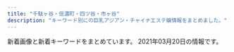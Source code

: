 ```yaml
---
title: "千駄ヶ谷・信濃町・四ツ谷・市ヶ谷"
description: "キーワード別にの巨乳アジアン・チャイナエステ嬢情報をまとめました。"
---
```


新着画像と新着キーワードをまとめています。
2021年03月20日の情報です。

<DmmAffiliateIns />
<KeywordTable
  shops={
    [
    {
        "img_links": [
            "http://e-rosa.net/images/access3.jpg",
            "http://e-rosa.net/images/sejutu5.jpg",
            "http://e-rosa.net/images/sejutu2.jpg",
            "http://e-rosa.net/images/aya2.jpg",
            "http://e-rosa.net/images/mimi.jpg",
            "http://e-rosa.net/images/rina1.jpg",
            "http://e-rosa.net/images/rina0.jpg",
            "http://e-rosa.net/images/yuri.jpg",
            "http://e-rosa.net/images/003.jpg",
            "http://e-rosa.net/images/005.jpg",
            "http://e-rosa.net/images/te1.jpg",
            "http://e-rosa.net/images/news_bottom.jpg",
            "http://e-rosa.net/images/tite-link.png",
            "http://e-rosa.net/images/rina2.jpg",
            "http://e-rosa.net/images/aya1.jpg",
            "http://e-rosa.net/images/misa1.jpg",
            "http://e-rosa.net/images/001.jpg",
            "http://e-rosa.net/images/haruka.jpg",
            "http://e-rosa.net/images/grande.jpg",
            "http://e-rosa.net/images/news_top.jpg",
            "http://e-rosa.net/images/006.jpg",
            "http://e-rosa.net/images/pagetop.png",
            "http://e-rosa.net/images/tite-magazine.png",
            "http://e-rosa.net/images/yuyu.jpg",
            "http://e-rosa.net/images/meyi2.jpg",
            "http://e-rosa.net/images/girl_top.png",
            "http://e-rosa.net/images/risa.jpg",
            "http://e-rosa.net/images/te2.jpg",
            "http://e-rosa.net/images/gg1.png",
            "http://e-rosa.net/images/rimi.jpg",
            "http://e-rosa.net/images/yuyi.jpg",
            "http://e-rosa.net/images/noimage.jpg",
            "http://e-rosa.net/images/right_bottom.png",
            "http://e-rosa.net/images/nei_03.png",
            "http://e-rosa.net/images/right_top.png",
            "http://e-rosa.net/images/yuna.jpg",
            "http://e-rosa.net/images/girlx_top.png",
            "http://e-rosa.net/images/ha.jpg",
            "http://e-rosa.net/images/ddd.jpg",
            "http://e-rosa.net/images/girl_03.png",
            "http://e-rosa.net/images/te3.jpg",
            "http://e-rosa.net/images/meyi1.jpg",
            "http://e-rosa.net/images/002.jpg",
            "http://e-rosa.net/images/nei_01.png",
            "http://e-rosa.net/images/g13.jpg",
            "http://e-rosa.net/images/sejutu1.jpg",
            "http://e-rosa.net/images/sejutu6.jpg",
            "http://e-rosa.net/images/ayaka.jpg",
            "http://e-rosa.net/images/k1.jpg",
            "http://e-rosa.net/images/g1.jpg",
            "http://e-rosa.net/images/004.jpg",
            "http://e-rosa.net/images/girl_01.png",
            "http://e-rosa.net/images/tite-staff.png",
            "http://e-rosa.net/images/009.jpg"
        ],
        "keywords": {},
        "name": "ROSA",
        "url": "http://e-rosa.net/",
        "station": "\u56db\u8c37\u4e09\u4e01\u76ee\u99c52\u756a"
    },
    {
        "url": "http://xn--vckg5a9gug.in.net/",
        "img_links": [
            "http://xn--vckg5a9gug.in.net/link/menlog.jpg",
            "http://xn--vckg5a9gug.in.net/images/cg05.jpg",
            "http://xn--vckg5a9gug.in.net/images/cg06.jpg",
            "http://xn--vckg5a9gug.in.net/images/top.png",
            "http://xn--vckg5a9gug.in.net/images/cg07.jpg",
            "http://xn--vckg5a9gug.in.net/images/news.png",
            "http://xn--vckg5a9gug.in.net/images/cg04.jpg",
            "http://xn--vckg5a9gug.in.net/images/staff_s.png",
            "http://xn--vckg5a9gug.in.net/images/evetop.png",
            "http://xn--vckg5a9gug.in.net/images/cg03.jpg"
        ],
        "station": "\u9eb9\u753a\u99c51\u756a\u51fa\u53e3",
        "name": "Moon",
        "keywords": {}
    },
    {
        "img_links": [
            "http://l-rlx.com/images/index_02.jpg",
            "http://l-rlx.com/girl/01.jpg",
            "http://l-rlx.com/images/index_20.jpg",
            "http://l-rlx.com/images/info.jpg",
            "http://l-rlx.com/images/info_09.jpg",
            "http://l-rlx.com/images/staff_09.jpg",
            "http://l-rlx.com/images/03.jpg",
            "http://l-rlx.com/images/index_14.jpg",
            "http://l-rlx.com/girl/00.jpg",
            "http://l-rlx.com/girl/02.jpg",
            "http://l-rlx.com/images/index_01.jpg",
            "http://l-rlx.com/images/index_06.jpg",
            "http://l-rlx.com/images/index_03.jpg",
            "http://l-rlx.com/images/index_05.jpg",
            "http://l-rlx.com/images/index_16.jpg",
            "http://l-rlx.com/girl/03.jpg",
            "http://l-rlx.com/images/index_04.jpg",
            "http://l-rlx.com/images/index_17.jpg",
            "http://l-rlx.com/images/sub_09.jpg",
            "http://l-rlx.com/images/rec_09.jpg",
            "http://l-rlx.com/girl/08.jpg",
            "http://l-rlx.com/images/01.jpg",
            "http://l-rlx.com/images/02.jpg",
            "http://l-rlx.com/girl/04.jpg",
            "http://l-rlx.com/images/index_07.jpg",
            "http://l-rlx.com/images/rec.jpg",
            "http://l-rlx.com/images/index_12.jpg",
            "http://l-rlx.com/images/index_21.jpg",
            "http://l-rlx.com/girl/05.jpg"
        ],
        "keywords": {},
        "station": "\u56db\u8c37\u4e09\u4e01\u76ee\u99c52\u756a\u53e3",
        "url": "http://l-rlx.com/",
        "name": "\u30aa\u30fc\u30ed\u30e9"
    },
    {
        "url": "http://1819-kizuna.work/",
        "img_links": [
            "http://1819-kizuna.work/img/st24.jpg",
            "http://1819-kizuna.work/i/img/s3.jpg",
            "http://1819-kizuna.work/img/mo.png",
            "http://1819-kizuna.work/i/img/st23.jpg",
            "http://1819-kizuna.work/i/img/s2.jpg",
            "http://1819-kizuna.work/i/img/s4.jpg",
            "http://1819-kizuna.work/img/st31.jpg",
            "http://1819-kizuna.work/img/botton.jpg",
            "http://1819-kizuna.work/i/img/r1.jpg",
            "http://1819-kizuna.work/i/img/jk.jpg",
            "http://1819-kizuna.work/img/st30.jpg",
            "http://1819-kizuna.work/i/img/st023.jpg",
            "http://1819-kizuna.work/img/s23.jpg",
            "http://1819-kizuna.work/img/s25.jpg",
            "http://1819-kizuna.work/img/fla.jpg",
            "http://1819-kizuna.work/img/s31.jpg",
            "http://1819-kizuna.work/img/skr.png",
            "http://1819-kizuna.work/i/img/s6.jpg",
            "http://1819-kizuna.work/img/st23.jpg",
            "http://1819-kizuna.work/img/s30.jpg",
            "http://1819-kizuna.work/img/1F60A.png",
            "http://1819-kizuna.work/img/1F339.png",
            "http://1819-kizuna.work/img/jk.jpg",
            "http://1819-kizuna.work/img/s24.jpg",
            "http://1819-kizuna.work/img/st030.jpg",
            "http://1819-kizuna.work/i/img/skr.png",
            "http://1819-kizuna.work/i/img/st25.jpg",
            "http://1819-kizuna.work/i/img/st031.jpg",
            "http://1819-kizuna.work/img/st25.jpg",
            "http://1819-kizuna.work/i/img/st30.jpg",
            "http://1819-kizuna.work/i/img/s1.jpg",
            "http://1819-kizuna.work/img/1F353.png",
            "http://1819-kizuna.work/img/st031.jpg",
            "http://1819-kizuna.work/i/img/st030.jpg",
            "http://1819-kizuna.work/i/img/r2.jpg",
            "http://1819-kizuna.work/img/1F431.png",
            "http://1819-kizuna.work/img/bottom.jpg",
            "http://1819-kizuna.work/i/img/st24.jpg",
            "http://1819-kizuna.work/img/st024.jpg",
            "http://1819-kizuna.work/i/img/r4.jpg",
            "http://1819-kizuna.work/img/1F351.png",
            "http://1819-kizuna.work/img/1F33C.png",
            "http://1819-kizuna.work/img/st023.jpg",
            "http://1819-kizuna.work/i/img/st024.jpg",
            "http://1819-kizuna.work/i/img/st31.jpg",
            "http://1819-kizuna.work/i/img/s5.jpg",
            "http://1819-kizuna.work/i/img/r3.jpg"
        ],
        "station": "\u56db\u8c37\u4e09\u4e01\u76ee\u99c53\u756a\u51fa\u53e3",
        "name": "1819\uff5e\u7d46",
        "keywords": {
            "C": 12,
            "84": 2,
            "86": 2,
            "D": 5,
            "85": 4
        }
    },
    {
        "url": "https://juno-esthe.tokyo/",
        "keywords": {},
        "station": "\u56db\u30c4\u8c37\u99c52\u756a\u53e3",
        "img_links": [],
        "name": "\u30c6\u30a3\u30e9\u30df\u30b9"
    },
    {
        "keywords": {
            "C": 14
        },
        "name": "\u30b9\u30de\u30a4\u30eb",
        "img_links": [
            "http://e-yotsuya.net/images/baner2.jpg",
            "http://e-yotsuya.net/images/top.jpg",
            "http://e-yotsuya.net/images/baner.jpg",
            "http://e-yotsuya.net/images/tite-staff.jpg",
            "http://e-yotsuya.net/images/room.jpg",
            "http://e-yotsuya.net/images/g4.jpg",
            "http://e-yotsuya.net/images/news-tit1.jpg",
            "http://e-yotsuya.net/images/g1.jpg",
            "http://e-yotsuya.net/images/g3.jpg",
            "http://e-yotsuya.net/images/g2.jpg",
            "http://e-yotsuya.net/images/g5.jpg",
            "http://e-yotsuya.net/images/top2.png",
            "http://e-yotsuya.net/images/tite-staff1.jpg",
            "http://e-yotsuya.net/images/g8.jpg",
            "http://e-yotsuya.net/images/g9.jpg",
            "http://e-yotsuya.net/images/mobile.png",
            "http://e-yotsuya.net/images/g7.jpg",
            "http://e-yotsuya.net/images/g6.jpg",
            "http://e-yotsuya.net/images/news-tit.png"
        ],
        "station": "JR\u56db\u30c4\u8c37\u99c5\u8d64\u5742\u53e3",
        "url": "http://e-yotsuya.net/"
    },
    {
        "url": "http://bimajo.ies.fun/",
        "img_links": [],
        "station": "\u56db\u8c37\u4e09\u4e01\u76ee\u99c52\u756a\u51fa\u53e3",
        "name": "\u7652\u3057\u306e\u5c4b",
        "keywords": {}
    },
    {
        "name": "\u5149\u540d",
        "url": "http://aqua.jpn.cm/",
        "keywords": {
            "83": 17,
            "84": 17,
            "87": 17,
            "82": 17,
            "86": 102,
            "C": 51,
            "D": 221,
            "85": 102
        },
        "station": "\u56db\u8c37\u4e09\u4e01\u76ee\u99c52\u756a\u51fa\u53e3",
        "img_links": [
            "http://aqua.jpn.cm/images/room5.jpg",
            "http://aqua.jpn.cm/photos/sites/16/2020/03/2020030507254950.jpg",
            "http://aqua.jpn.cm/images/s_pick.png",
            "http://aqua.jpn.cm/photos/sites/16/2018/01/2018011007031899.jpg",
            "http://aqua.jpn.cm/images/line.jpg",
            "http://aqua.jpn.cm/photos/sites/16/2021/03/2021030106235633.jpg",
            "http://aqua.jpn.cm/images/room3.jpg",
            "http://aqua.jpn.cm/photos/sites/16/2021/01/2021011401054262.jpg",
            "http://aqua.jpn.cm/photos/sites/16/2020/10/2020100906522289.jpg",
            "http://aqua.jpn.cm/images/top.png",
            "http://aqua.jpn.cm/photos/sites/16/2018/01/2018011007032034.jpg",
            "http://aqua.jpn.cm/photos/sites/16/2018/01/2018013112184869.jpg",
            "http://aqua.jpn.cm/images/room4.jpg",
            "http://aqua.jpn.cm/images/s_staff.png",
            "http://aqua.jpn.cm/images/3.jpg",
            "http://aqua.jpn.cm/photos/sites/16/2020/10/2020100508293240.jpg",
            "http://aqua.jpn.cm/images/room2.jpg",
            "http://aqua.jpn.cm/photos/sites/16/2020/04/2020040301184076.jpg",
            "http://aqua.jpn.cm/photos/sites/16/2020/09/2020091507031094.jpg",
            "http://aqua.jpn.cm/images/1.jpg",
            "http://aqua.jpn.cm/photos/sites/16/2018/05/2018052105590585.jpg",
            "http://aqua.jpn.cm/photos/sites/16/2021/03/2021031006535594.jpg",
            "http://aqua.jpn.cm/images/2.jpg",
            "http://aqua.jpn.cm/photos/sites/16/2018/01/2018011007031662.jpg",
            "http://aqua.jpn.cm/photos/sites/16/2019/03/2019031107062221.jpg",
            "http://aqua.jpn.cm/images/mobile.jpg",
            "http://aqua.jpn.cm/photos/sites/16/2019/02/2019020108033676.jpg",
            "http://aqua.jpn.cm/images/room1.jpg",
            "http://aqua.jpn.cm/photos/sites/16/2020/12/2020120208263886.jpg",
            "http://aqua.jpn.cm/images/s_news.jpg"
        ]
    },
    {
        "img_links": [
            "http://lakulaku.info/img/rina.jpg",
            "http://lakulaku.info/images/staff/yumi.jpg",
            "http://lakulaku.info/images/titestaff.png",
            "http://lakulaku.info/images/staff/rina.jpg",
            "http://lakulaku.info/img/5-3.jpg",
            "http://lakulaku.info/images/staff/5-5.jpg",
            "http://lakulaku.info/images/staff/ai-a.jpg",
            "http://lakulaku.info/swf/baner.jpg",
            "http://lakulaku.info/img/s06.jpg",
            "http://lakulaku.info/images/staff/momo.jpg",
            "http://lakulaku.info/images/staff/s06.jpg",
            "http://lakulaku.info/images/staff/ai.jpg",
            "http://lakulaku.info/images/mobile.png",
            "http://lakulaku.info/img/5-1.jpg",
            "http://lakulaku.info/images/newtit.png",
            "http://lakulaku.info/images/staff/5-2.jpg",
            "http://lakulaku.info/images/staff/mari.jpg",
            "http://lakulaku.info/images/top.jpg",
            "http://lakulaku.info/images/staff/5-4.jpg",
            "http://lakulaku.info/img/5-2.jpg",
            "http://lakulaku.info/img/5-5.jpg",
            "http://lakulaku.info/images/staff/nena.jpg",
            "http://lakulaku.info/images/staff/5-1.jpg",
            "http://lakulaku.info/images/staff/sizuka.jpg",
            "http://lakulaku.info/img/5-4.jpg",
            "http://lakulaku.info/images/staff/5-3.jpg"
        ],
        "keywords": {},
        "name": "\u767e\u5408",
        "station": "\u56db\u8c37\u4e09\u4e01\u76ee\u99c52\u756a",
        "url": "http://lakulaku.info/"
    },
    {
        "keywords": {
            "C": 13,
            "85": 12,
            "D": 16,
            "86": 4
        },
        "station": "\u56db\u8c37\u4e09\u4e01\u76ee\u99c52\u756a",
        "url": "https://tanpopo.tyo.cm/",
        "name": "\u305f\u3093\u307d\u307d",
        "img_links": [
            "https://tanpopo.tyo.cm/images/service4.jpg",
            "https://tanpopo.tyo.cm/images/img_teaser.jpg",
            "https://tanpopo.tyo.cm/images/pagetop.png",
            "https://tanpopo.tyo.cm/images/sp_mainimg.jpg",
            "https://tanpopo.tyo.cm/images/service3.jpg",
            "https://tanpopo.tyo.cm/photos/sites/43/2021/03/2021031408034196.jpg",
            "https://tanpopo.tyo.cm/photos/sites/43/2021/03/2021031408034074.jpg",
            "https://tanpopo.tyo.cm/images/service2.jpg",
            "https://tanpopo.tyo.cm/images/sp_img_teaser.jpg",
            "https://tanpopo.tyo.cm/photos/sites/43/2021/03/2021031408034382.jpg",
            "https://tanpopo.tyo.cm/photos/sites/43/2021/03/2021031408034299.jpg",
            "https://tanpopo.tyo.cm/images/mainimg.jpg",
            "https://tanpopo.tyo.cm/images/service1.jpg"
        ]
    }
]
}
/>
<DmmAffiliateScript />
